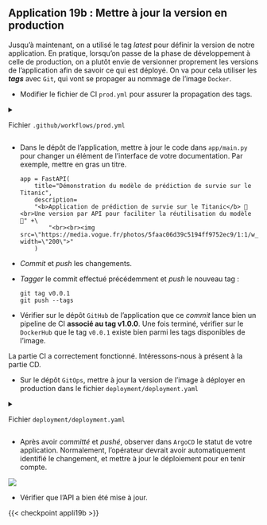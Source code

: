 ::: {.application}
## Application 19b : Mettre à jour la version en production

Jusqu'à maintenant, on a utilisé le tag *latest* pour définir la version de notre application. En pratique, lorsqu'on passe de la phase de développement à celle de production, on a plutôt envie de versionner proprement les versions de l'application afin de savoir ce qui est déployé. On va pour cela utiliser les ***tags*** avec `Git`, qui vont se propager au nommage de l'image `Docker`.

- Modifier le fichier de CI `prod.yml` pour assurer la propagation des tags.

<details>
<summary>

Fichier `.github/workflows/prod.yml`

</summary>

  ```.yaml
  name: Construction image Docker

  on:
    push:
      branches:
        - main
        - dev
      tags:
        - 'v*.*.*'

  jobs:
    docker:
      runs-on: ubuntu-latest
      steps:
        -
          name: Set up QEMU
          uses: docker/setup-qemu-action@v3
        -
          name: Set up Docker Buildx
          uses: docker/setup-buildx-action@v3

        -
          name: Docker meta
          id: meta
          uses: docker/metadata-action@v5
          with:
            images: linogaliana/application #<1>

        -
          name: Login to Docker Hub
          uses: docker/login-action@v3
          with:
            username: ${{ secrets.DOCKERHUB_USERNAME }}
            password: ${{ secrets.DOCKERHUB_TOKEN }}
        -
          name: Build and push
          uses: docker/build-push-action@v5
          with:
            push: true
            tags: ${{ steps.meta.outputs.tags }}
            labels: ${{ steps.meta.outputs.labels }}
  ```
  1. Modifier ici !

</details>

- Dans le dépôt de l'application, mettre à jour le code dans `app/main.py` pour changer un élément de l'interface de votre documentation.
Par exemple, mettre en gras un titre.

  ```.python
  app = FastAPI(
      title="Démonstration du modèle de prédiction de survie sur le Titanic",
      description=
      "<b>Application de prédiction de survie sur le Titanic</b> 🚢 <br>Une version par API pour faciliter la réutilisation du modèle 🚀" +\
          "<br><br><img src=\"https://media.vogue.fr/photos/5faac06d39c5194ff9752ec9/1:1/w_2404,h_2404,c_limit/076_CHL_126884.jpg\" width=\"200\">"
      )
  ```

- *Commit* et *push* les changements.

- _Tagger_ le commit effectué précédemment et *push* le nouveau tag :

  ```.python
  git tag v0.0.1
  git push --tags
  ```

- Vérifier sur le dépôt `GitHub` de l'application que ce *commit* lance bien un pipeline de CI **associé au tag v1.0.0**. Une fois terminé, vérifier sur le `DockerHub` que le tag `v0.0.1` existe bien parmi les tags disponibles de l'image.

La partie CI a correctement fonctionné. Intéressons-nous à présent à la partie CD.

- Sur le dépôt `GitOps`, mettre à jour la version de l'image à déployer en production dans le fichier `deployment/deployment.yaml`

<details>
<summary>

Fichier `deployment/deployment.yaml`

</summary>

  ```.python
  apiVersion: apps/v1
  kind: Deployment
  metadata:
    name: titanic-deployment
    labels:
      app: titanic
  spec:
    replicas: 1
    selector:
      matchLabels:
        app: titanic
    template:
      metadata:
        labels:
          app: titanic
      spec:
        containers:
        - name: titanic
          image: linogaliana/application:v0.0.1 #<1>
          ports:
          - containerPort: 8000
  ```
  1. Remplacer ici par le dépôt applicatif adéquat


</details>

- Après avoir _committé_ et _pushé_, observer dans `ArgoCD` le statut de votre application. Normalement, l'opérateur devrait avoir automatiquement identifié le changement, et mettre à jour le déploiement pour en tenir compte.

![](/argocd-waiting.png)

- Vérifier que l'API a bien été mise à jour.

:::


{{< checkpoint appli19b >}}

